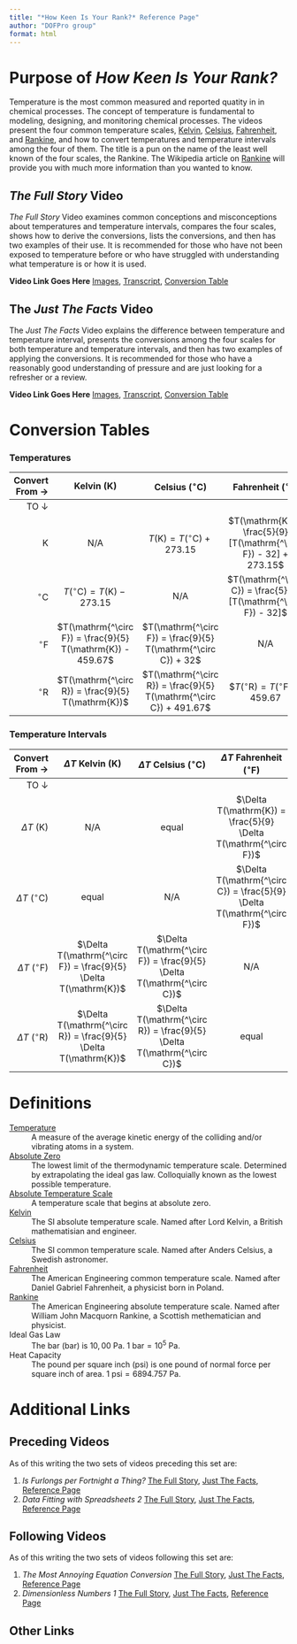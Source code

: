 ```yaml
---
title: "*How Keen Is Your Rank?* Reference Page"
author: "DOFPro group"
format: html
---
```

# Purpose of *How Keen Is Your Rank?*

Temperature is the most common measured and reported quatity in  in chemical processes. The concept of temperature is fundamental to modeling, designing, and monitoring chemical processes. The videos present the four common temperature scales, [Kelvin](https://en.wikipedia.org/wiki/Kelvin), [Celsius](https://en.wikipedia.org/wiki/Celsius), [Fahrenheit](https://en.wikipedia.org/wiki/Fahrenheit), and [Rankine](https://en.wikipedia.org/wiki/Rankine_scale), and how to convert temperatures and temperature intervals among the four of them. The title is a pun on the name of the least well known of the four scales, the Rankine. The Wikipedia article on [Rankine](https://en.wikipedia.org/wiki/Rankine_scale) will provide you with much more information than you wanted to know.

## *The Full Story* Video

*The Full Story* Video examines common conceptions and misconceptions about temperatures and temperature intervals, compares the four scales, shows how to derive the conversions, lists the conversions, and then has two examples of their use. It is recommended for those who have not been exposed to temperature before or who have struggled with understanding what temperature is or how it is used.

<!-- <iframe width="560" height="315" src="https://www.youtube.com/embed/Kztw9GX9EL8?si=8FReigIAK_ILt8NN" title="YouTube video player" frameborder="0" allow="accelerometer; autoplay; clipboard-write; encrypted-media; gyroscope; picture-in-picture; web-share" referrerpolicy="strict-origin-when-cross-origin" allowfullscreen></iframe> -->
**Video Link Goes Here**
[Images](ConvertingTemperatureTFSVisuals.qmd), [Transcript](WhatIsAMoleTFSCC.qmd), [Conversion Table](#conversion-tables)

## The *Just The Facts* Video

The *Just The Facts* Video explains the difference between temperature and temperature interval, presents the conversions among the four scales for both temperature and temperature intervals, and then has two examples of applying the conversions. It is recommended for those who have a reasonably good understanding of pressure and are just looking for a refresher or a review.

<!-- <iframe width="560" height="315" src="https://www.youtube.com/embed/wHEX0uY69rs?si=gI9jKO8lHPJ_2_EU" title="YouTube video player" frameborder="0" allow="accelerometer; autoplay; clipboard-write; encrypted-media; gyroscope; picture-in-picture; web-share" referrerpolicy="strict-origin-when-cross-origin" allowfullscreen></iframe>
 -->
**Video Link Goes Here**
[Images](ConvertingTemperatureJTFVisuals.qmd), [Transcript](),  [Conversion Table](#conversion-tables)

# Conversion Tables

### Temperatures

| Convert From $\rightarrow$ | Kelvin ($\mathrm{K}$) | Celsius ($\mathrm{^\circ C}$) | Fahrenheit ($\mathrm{^\circ F}$) | Rankine ($\mathrm{^\circ R}$) |
|---:|:---:|:---:|:---:|:---:|
| TO $\downarrow$| | | | |
| $\mathrm{K}$ | N/A | $T(\mathrm{K}) = T(\mathrm{^\circ C}) + 273.15$ | $T(\mathrm{K}) = \frac{5}{9} [T(\mathrm{^\circ F}) - 32] + 273.15$ | $T(\mathrm{K}) = \frac{5}{9} T(\mathrm{^\circ R})$ |
| $\mathrm{^\circ C}$ | $T(\mathrm{^\circ C}) = T(\mathrm{K}) - 273.15$ | N/A | $T(\mathrm{^\circ C}) = \frac{5}{9}[T(\mathrm{^\circ F}) - 32]$ | $T(\mathrm{^\circ C}) = \frac{5}{9}[T(\mathrm{^\circ R}) - 491.67]$ |
| $\mathrm{^\circ F}$ | $T(\mathrm{^\circ F}) = \frac{9}{5} T(\mathrm{K}) - 459.67$ | $T(\mathrm{^\circ F}) = \frac{9}{5} T(\mathrm{^\circ C}) + 32$ | N/A | $T(\mathrm{^\circ F}) = T(\mathrm{^\circ R}) - 459.67$ |
| $\mathrm{^\circ R}$ | $T(\mathrm{^\circ R}) = \frac{9}{5} T(\mathrm{K})$ | $T(\mathrm{^\circ R}) = \frac{9}{5} T(\mathrm{^\circ C}) + 491.67$ | $$T(\mathrm{^\circ R}) = T(\mathrm{^\circ F}) + 459.67$ | N/A |

### Temperature Intervals

| Convert From $\rightarrow$ | $\Delta T$ Kelvin ($\mathrm{K}$) | $\Delta T$ Celsius ($\mathrm{^\circ C}$) | $\Delta T$ Fahrenheit ($\mathrm{^\circ F}$) | $\Delta T$ Rankine ($\mathrm{^\circ R}$) |
|---:|:---:|:---:|:---:|:---:|
| TO $\downarrow$| | | | |
| $\Delta T\ (\mathrm{K})$| N/A | equal | $\Delta T(\mathrm{K}) = \frac{5}{9} \Delta T(\mathrm{^\circ F})$ | $\Delta T(\mathrm{K}) = \frac{5}{9} \Delta T(\mathrm{^\circ R})$|
| $\Delta T\ (\mathrm{^\circ C})$| equal | N/A | $\Delta T(\mathrm{^\circ C}) = \frac{5}{9} \Delta T(\mathrm{^\circ F})$ | $\Delta T(\mathrm{^\circ C}) = \frac{5}{9} \Delta T(\mathrm{^\circ R})$ |
| $\Delta T\ (\mathrm{^\circ F})$| $\Delta T(\mathrm{^\circ F}) = \frac{9}{5} \Delta T(\mathrm{K})$ | $\Delta T(\mathrm{^\circ F}) = \frac{9}{5} \Delta T(\mathrm{^\circ C})$ | N/A | equal |
| $\Delta T\ (\mathrm{^\circ R})$| $\Delta T(\mathrm{^\circ R}) = \frac{9}{5} \Delta T(\mathrm{K})$ | $\Delta T(\mathrm{^\circ R}) = \frac{9}{5} \Delta T(\mathrm{^\circ C})$ | equal | N/A |

# Definitions

[Temperature](https://en.wikipedia.org/wiki/Temperature)
: A measure of the average kinetic energy of the colliding and/or vibrating atoms in a system.

[Absolute Zero](https://en.wikipedia.org/wiki/Absolute_zero)
: The lowest limit of the thermodynamic temperature scale. Determined by extrapolating the ideal gas law. Colloquially known as the lowest possible temperature.

[Absolute Temperature Scale](https://en.wikipedia.org/wiki/Absolute_zero)
: A temperature scale that begins at absolute zero.

[Kelvin](https://en.wikipedia.org/wiki/Kelvin)
: The SI absolute temperature scale. Named after Lord Kelvin, a British mathematisian and engineer.

[Celsius](https://en.wikipedia.org/wiki/Celsius)
: The SI common temperature scale. Named after Anders Celsius, a Swedish astronomer.

[Fahrenheit](https://en.wikipedia.org/wiki/Fahrenheit)
: The American Engineering common temperature scale. Named after Daniel Gabriel Fahrenheit, a physicist born in Poland.

[Rankine](https://en.wikipedia.org/wiki/Rankine_scale)
: The American Engineering absolute temperature scale. Named after William John Macquorn Rankine, a Scottish methematician and physicist.

Ideal Gas Law
: The bar ($\mathrm{bar}$) is $10,00\ \mathrm{Pa}$. $1\ \mathrm{bar} = 10^5\ \mathrm{Pa}$.

Heat Capacity
: The pound per square inch ($\mathrm{psi}$) is one pound of normal force per square inch of area. $1\ \mathrm{psi}= 6894.757\ \mathrm{Pa}$.


# Additional Links

## Preceding Videos

As of this writing the two sets of videos preceding this set are:

1. *Is Furlongs per Fortnight a Thing?* [The Full Story](), [Just The Facts](), [Reference Page]()
2. *Data Fitting with Spreadsheets 2* [The Full Story](), [Just The Facts](), [Reference Page]()

## Following Videos

As of this writing the two sets of videos following this set are:

1. *The Most Annoying Equation Conversion* [The Full Story](), [Just The Facts](), [Reference Page]()
2. *Dimensionless Numbers 1* [The Full Story](), [Just The Facts](), [Reference Page]()

## Other Links

